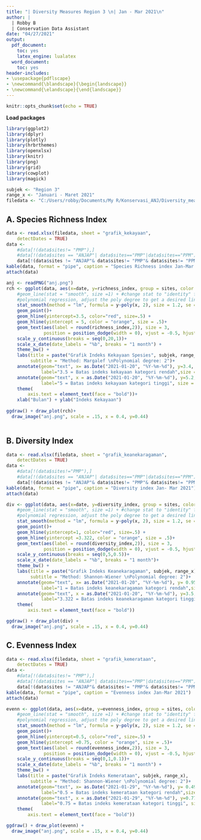 ```yaml
---
title: "| Diversity Measures Region 3 \n| Jan - Mar 2021\n"
author: |
  | Robby B
  | Conservation Data Assistant
date: "04/27/2021"
output:
  pdf_document:
    toc: yes
    latex_engine: lualatex
  word_document:
    toc: yes
header-includes:
- \usepackage{pdflscape}
- \newcommand{\blandscape}{\begin{landscape}}
- \newcommand{\elandscape}{\end{landscape}}
---
```


```r
knitr::opts_chunk$set(echo = TRUE)
```

**Load packages**

```r
library(ggplot2)
library(dplyr)
library(plotly)
library(hrbrthemes)
library(openxlsx)
library(knitr)
library(png)
library(grid)
library(cowplot)
library(magick)
```

```r
subjek <- "Region 3"
range_x <- "Januari - Maret 2021"
filedata <- "C:/Users/robby/Documents/My R/Konservasi_ANJ/Diversity_measures/indeks_kehati/data_jml_spesies_ANJ.xlsx"
```

\newpage
## A. Species Richness Index 

```r
data <- read.xlsx(filedata, sheet = "grafik_kekayaan",
    detectDates = TRUE)
data <- 
    #data[!(data$sites!= "PMP"),]
    #data[!(data$sites == "ANJAP"| data$sites=="PMP"|data$sites=="PPM"),]
    data[!(data$sites != "ANJAP"& data$sites!= "PMP"& data$sites!= "PPM"),]
kable(data, format = "pipe", caption = "Species Richness index Jan-Mar 2021")
attach(data)
```

\newpage
\blandscape

```r
anj <- readPNG("anj.png")
rch <- ggplot(data, aes(x=date, y=richness_index, group = sites, color = sites )) +
    #geom_line(stat = "smooth", size =1) + #change stat to "identity" for straight line
    #polynomial regression, adjust the poly degree to get a desired line of best fit.
    stat_smooth(method = "lm", formula = y~poly(x, 2), size = 1.2, se = F)+ 
    geom_point()+
    geom_hline(yintercept=3.5, color="red", size=.5) +
    geom_hline(yintercept = 5, color = "orange", size = .5)+
    geom_text(aes(label = round(richness_index,2)), size = 3, 
              position = position_dodge(width = 0), vjust = -0.5, hjust = 0) +
    scale_y_continuous(breaks = seq(0,20,1))+
    scale_x_date(date_labels = "%b", breaks = "1 month") +
    theme_bw() + 
    labs(title = paste("Grafik Indeks Kekayaan Spesies", subjek, range_x), 
         subtitle = "Method: Margalef \nPolynomial degree: 2")+
    annotate(geom="text", x= as.Date("2021-01-20", "%Y-%m-%d"), y=3.4, 
             label="3.5 = Batas indeks kekayaan kategori rendah",size = 3)+
    annotate(geom="text", x = as.Date("2021-01-20", "%Y-%m-%d"), y=5.2, 
             label="5 = Batas indeks kekayaan kategori tinggi", size = 3) +
    theme(
        axis.text = element_text(face = "bold"))+
    xlab("Bulan") + ylab("Indeks Kekayaan")
    
ggdraw() + draw_plot(rch)+
  draw_image("anj.png", scale = .15, x = 0.4, y=0.44)
    
```

\elandscape

\newpage
## B. Diversity Index

```r
data <- read.xlsx(filedata, sheet = "grafik_keanekaragaman",
    detectDates = TRUE)
data <- 
    #data[!(data$sites!="PMP"),]
    #data[!(data$sites == "ANJAP"| data$sites=="PMP"|data$sites=="PPM"),]
    data[!(data$sites != "ANJAP"& data$sites!= "PMP"& data$sites!= "PPM"),]
kable(data, format = "pipe", caption = "Diversity index Jan- Mar 2021")
attach(data)
```
\newpage
\blandscape

```r
div <- ggplot(data, aes(x=date, y=diversity_index, group = sites, color = sites )) +
    #geom_line(stat = "smooth", size =1) + #change stat to "identity" for straight line
    #polynomial regression, adjust the poly degree to get a desired line of best fit.
    stat_smooth(method = "lm", formula = y~poly(x, 2), size = 1.2, se = F)+ 
    geom_point()+
    geom_hline(yintercept=1, color="red", size=.5) +
    geom_hline(yintercept =3.322, color = "orange", size = .5)+
    geom_text(aes(label = round(diversity_index,2)), size = 3, 
              position = position_dodge(width = 0), vjust = -0.5, hjust = 0) +
    scale_y_continuous(breaks = seq(0,5,0.5))+
    scale_x_date(date_labels = "%b", breaks = "1 month")+
    theme_bw() + 
    labs(title = paste("Grafik Indeks Keanekaragaman", subjek, range_x), 
         subtitle = "Method: Shannon-Wiener \nPolynomial degree: 2")+
    annotate(geom="text", x= as.Date("2021-01-20", "%Y-%m-%d"), y= 0.95 , 
             label="1 = Batas indeks keanekaragaman kategori rendah",size = 3)+
    annotate(geom="text", x = as.Date("2021-01-20", "%Y-%m-%d"), y=3.5, 
             label="3.322 = Batas indeks keanekaragaman kategori tinggi", size = 3) +
    theme(
        axis.text = element_text(face = "bold"))

ggdraw() + draw_plot(div) +
  draw_image("anj.png", scale = .15, x = 0.4, y=0.44)
```

\elandscape

\newpage
## C. Evenness Index

```r
data <- read.xlsx(filedata, sheet = "grafik_kemerataan",
    detectDates = TRUE)
data <- 
    #data[!(data$sites!= "PMP"),]
    #data[!(data$sites == "ANJAP"| data$sites=="PMP"|data$sites=="PPM"),]
    data[!(data$sites != "ANJAP"& data$sites!= "PMP"& data$sites!= "PPM"),]
kable(data, format = "pipe", caption = "Evenness index Jan-Mar 2021")
attach(data)
```
\newpage
\blandscape

```r
evenn <- ggplot(data, aes(x=date, y=evenness_index, group = sites, color = sites )) +
    #geom_line(stat = "smooth", size =1) + #change stat to "identity" for straight line
    #polynomial regression, adjust the poly degree to get a desired line of best fit.
    stat_smooth(method = "lm", formula = y~poly(x, 2), size = 1.2, se = F)+ 
    geom_point()+
    geom_hline(yintercept=0.5, color="red", size=.5) +
    geom_hline(yintercept =0.75, color = "orange", size = .5)+
    geom_text(aes(label = round(evenness_index,2)), size = 3, 
              position = position_dodge(width = 0), vjust = -0.5, hjust = 0) +
    scale_y_continuous(breaks = seq(0,1,0.1))+
    scale_x_date(date_labels = "%b", breaks = "1 month") +
    theme_bw() + 
    labs(title = paste("Grafik Indeks Kemerataan", subjek, range_x), 
         subtitle = "Method: Shannon-Wiener \nPolynomial degree: 2")+
    annotate(geom="text", x= as.Date("2021-01-29", "%Y-%m-%d"), y= 0.49 , 
             label="0.5 = Batas indeks kemerataan kategori rendah",size = 3)+
    annotate(geom="text", x = as.Date("2021-01-29", "%Y-%m-%d"), y=0.77, 
             label="0.75 = Batas indeks kemerataan kategori tinggi", size = 3) +
    theme(
        axis.text = element_text(face = "bold"))

ggdraw() + draw_plot(evenn) +
  draw_image("anj.png", scale = .15, x = 0.4, y=0.44)
```

\elandscape